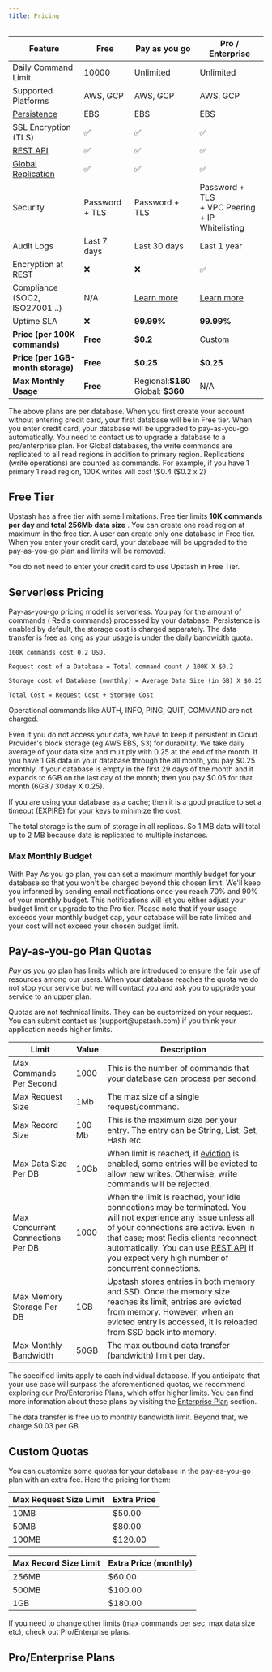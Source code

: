 ```yaml
---
title: Pricing
---
```


| Feature                                          | Free           | Pay as you go                                   | Pro / Enterprise                                     |
| ------------------------------------------------ | -------------- | ----------------------------------------------- | ---------------------------------------------------- |
| Daily Command Limit                              | 10000          | Unlimited                                       | Unlimited                                            |
| Supported Platforms                              | AWS, GCP       | AWS, GCP                                        | AWS, GCP                                             |
| [Persistence](../features/durability)            | EBS            | EBS                                             | EBS                                                  |
| SSL Encryption (TLS)                             | ✅             | ✅                                              | ✅                                                   |
| [REST API](../features/restapi)                  | ✅             | ✅                                              | ✅                                                   |
| [Global Replication](../features/globaldatabase) | ✅             | ✅                                              | ✅                                                   |
| Security                                         | Password + TLS | Password + TLS                                  | Password + TLS <br/> + VPC Peering + IP Whitelisting |
| Audit Logs                                       | Last 7 days    | Last 30 days                                    | Last 1 year                                          |
| Encryption at REST                               | ❌             | ❌                                              | ✅                                                   |
| Compliance (SOC2, ISO27001 ..)                   | N/A            | [Learn more](/common/help/compliance)           | [Learn more](/common/help/compliance)                |
| Uptime SLA                                       | ❌             |  **99.99%**   | **99.99%**        |
| **Price (per 100K commands)**                    | **Free**       | **\$0.2**    | [Custom](#proenterprise-plans)                       |
| **Price (per 1GB-month storage)**                | **Free**       | **\$0.25**                                       | **\$0.25**                                            |
| **Max Monthly Usage**                            | **Free**       | Regional:**\$160**<br/> Global: **\$360**         | N/A                                                  |

<Info>
  The above plans are per database. When you first create your account without
  entering credit card, your first database will be in Free tier. When you enter
  credit card, your database will be upgraded to pay-as-you-go automatically.
  You need to contact us to upgrade a database to a pro/enterprise plan.
</Info>

<Info>
  For Global databases, the write commands are replicated to all read regions in
  addition to primary region. Replications (write operations) are counted as
  commands. For example, if you have 1 primary 1 read region, 100K writes will
  cost \$0.4 ($0.2 x 2)
</Info>

## Free Tier

Upstash has a free tier with some limitations. Free tier limits **10K commands
per day** and **total 256Mb data size** . You can create one read region at
maximum in the free tier. A user can create only one database in Free tier. When
you enter your credit card, your database will be upgraded to the pay-as-you-go
plan and limits will be removed.

You do not need to enter your credit card to use Upstash in Free Tier.

<Snippet file="trials.mdx" />

## Serverless Pricing

Pay-as-you-go pricing model is serverless. You pay for the amount of commands (
Redis commands) processed by your database. Persistence is enabled by default,
the storage cost is charged separately. The data transfer is free as long as
your usage is under the daily bandwidth quota.

```text
100K commands cost 0.2 USD.

Request cost of a Database = Total command count / 100K X $0.2

Storage cost of Database (monthly) = Average Data Size (in GB) X $0.25

Total Cost = Request Cost + Storage Cost
```

<Note>
  Operational commands like AUTH, INFO, PING, QUIT, COMMAND are not charged.
</Note>

Even if you do not access your data, we have to keep it persistent in Cloud
Provider's block storage (eg AWS EBS, S3) for durability. We take daily average
of your data size and multiply with 0.25 at the end of the month. If you have 1
GB data in your database through the all month, you pay \$0.25 monthly. If your
database is empty in the first 29 days of the month and it expands to 6GB on the
last day of the month; then you pay \$0.05 for that month (6GB / 30day X 0.25).

If you are using your database as a cache; then it is a good practice to set a
timeout (EXPIRE) for your keys to minimize the cost.

<Note>
  The total storage is the sum of storage in all replicas. So 1 MB data will
  total up to 2 MB because data is replicated to multiple instances.
</Note>

### Max Monthly Budget

With Pay As you go plan, you can set a maximum monthly budget for your database so that you won't be charged beyond this chosen limit. We'll keep you informed by sending email notifications once you reach 70% and 90% of your monthly budget. This notifications will let you  either adjust your budget limit or upgrade to the Pro tier. Please note that if your usage exceeds your monthly budget cap, your database will be rate limited and your cost will not exceed your chosen budget limit.

## Pay-as-you-go Plan Quotas

_Pay as you go_ plan has limits which are introduced to ensure the fair use of
resources among our users. When your database reaches the quota we do not stop
your service but we will contact you and ask you to upgrade your service to an
upper plan.

<Note>
  Quotas are not technical limits. They can be customized on your request. You
  can submit contact us (support@upstash.com) if you think your application
  needs higher limits.
</Note>

| Limit                             | Value  | Description                                                                                                                                                                                                                                                                                                           |
| --------------------------------- | ------ | --------------------------------------------------------------------------------------------------------------------------------------------------------------------------------------------------------------------------------------------------------------------------------------------------------------------- |
| Max Commands Per Second           | 1000   | This is the number of commands that your database can process per second.                                                                                                                                                                                                                                             |
| Max Request Size                  | 1Mb    | The max size of a single request/command.                                                                                                                                                                                                                                                                             |
| Max Record Size                   | 100 Mb | This is the maximum size per your entry. The entry can be String, List, Set, Hash etc.                                                                                                                                                                                                                                |
| Max Data Size Per DB              | 10Gb   | When limit is reached, if [eviction](../features/eviction) is enabled, some entries will be evicted to allow new writes. Otherwise, write commands will be rejected.                                                                                                                                                  |
| Max Concurrent Connections Per DB | 1000   | When the limit is reached, your idle connections may be terminated. You will not experience any issue unless all of your connections are active. Even in that case; most Redis clients reconnect automatically. You can use [REST API](../features/restapi) if you expect very high number of concurrent connections. |
| Max Memory Storage Per DB         | 1GB    | Upstash stores entries in both memory and SSD. Once the memory size reaches its limit, entries are evicted from memory. However, when an evicted entry is accessed, it is reloaded from SSD back into memory.                                                                                                         |
| Max Monthly Bandwidth               | 50GB   | The max outbound data transfer (bandwidth) limit per day.                                                                                                                                                                                                                                                             |

The specified limits apply to each individual database. If you anticipate that
your use case will surpass the aforementioned quotas, we recommend exploring our
Pro/Enterprise Plans, which offer higher limits. You can find more information
about these plans by visiting the [Enterprise Plan](#enterprise-plan) section.

<Info>
    The data transfer is free up to monthly bandwidth limit. Beyond that, we charge $0.03 per GB
</Info>

## Custom Quotas

You can customize some quotas for your database in the pay-as-you-go plan with
an extra fee. Here the pricing for them:

| Max Request Size Limit | Extra Price |
| ---------------------- | ----------- |
| 10MB                   | \$50.00      |
| 50MB                   | \$80.00      |
| 100MB                  | \$120.00     |

| Max Record Size Limit | Extra Price (monthly) |
| --------------------- | --------------------- |
| 256MB                 | \$60.00                |
| 500MB                 | \$100.00               |
| 1GB                   | \$180.00               |

If you need to change other limits (max commands per sec, max data size etc),
check out Pro/Enterprise plans.

## Pro/Enterprise Plans

<Snippet file="enterprise.mdx" />
